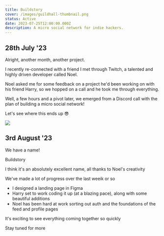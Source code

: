 ```yaml
---
title: Buildstory
cover: /images/guildhall-thumbnail.png
status: Active
date: 2023-07-25T12:00:00.000Z
description: A micro social network for indie hackers.
---
```


## 28th July '23

Alright, another month, another project.

I recently re-connected with a friend I met through Twitch, a talented and highly driven developer called Noel.

Noel asked me for some feedback on a project he'd been working on with his friend Harry, so we hopped on a call and he took me through everything.

Well, a few hours and a pivot later, we emerged from a Discord call with the plan of building a micro social network!

Let's see where this ends up 😎

![](</images/Guild Planning - Figma 2023-07-28 12.20.51.png>)

## 3rd August '23

We have a name!

Buildstory

I think it's an absolutely excellent name, all thanks to Noel's creativity

We've made a lot of progress over the last weeik or so

-   I designed a landing page in Figma
-   Harry set to work coding it up (at a blazing pace), along with some beautiful additions
-   Noel has been hard at work sorting out auth and the foundations of the feed and profile pages

It's exciting to see everything coming together so quickly

Stay tuned for more
